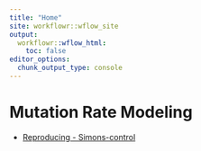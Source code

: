 ```yaml
---
title: "Home"
site: workflowr::wflow_site
output:
  workflowr::wflow_html:
    toc: false
editor_options:
  chunk_output_type: console
---
```


# Mutation Rate Modeling

- [Reproducing - Simons-control](https://xsun1229.github.io/mutation_rate/reproducing_SC.html)
